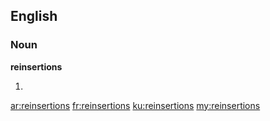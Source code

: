 ==English==

===Noun===
'''reinsertions'''

# {{plural of|[[reinsertion]]}}

[[ar:reinsertions]]
[[fr:reinsertions]]
[[ku:reinsertions]]
[[my:reinsertions]]